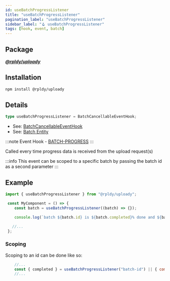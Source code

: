 ```yaml
---
id: useBatchProgressListener
title: "useBatchProgressListener"
pagination_label: "useBatchProgressListener"
sidebar_label: "🪝 useBatchProgressListener"
tags: [hook, event, batch]
---
```


## Package

**_[@rpldy/uploady](../../packages/rpldy-uploady)_**

## Installation

```bash npm2yarn
npm install @rpldy/uploady
```

## Details

```typescript
type useBatchProgressListener = BatchCancellableEventHook;
```

- See: [BatchCancellableEventHook](../types#batchcancellableeventhook)
- See: [Batch Entity](../entities#batch)

:::note
Event Hook - [BATCH-PROGRESS](../events#batchProgress)
:::

Called every time progress data is received from the upload request(s)

:::info
This event can be scoped to a specific batch by passing the batch id as a second parameter
:::


## Example

```javascript
import { useBatchProgressListener } from "@rpldy/uploady";

 const MyComponent = () => {
    const batch = useBatchProgressListener((batch) => {});

    console.log(`batch ${batch.id} is ${batch.completed}% done and ${batch.loaded} bytes uploaded`)

   //...
 };
```

### Scoping

Scoping to an id can be done like so:

```javascript
    //...
    const { completed } = useBatchProgressListener("batch-id") || { completed: 0 };
    //...
```

